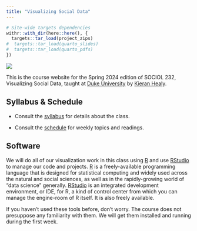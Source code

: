 ```yaml
---
title: "Visualizing Social Data"
---
```



```r
# Site-wide targets dependencies
withr::with_dir(here::here(), {
  targets::tar_load(project_zips)
#  targets::tar_load(quarto_slides)
#  targets::tar_load(quarto_pdfs)
})
```


![](images/plotter-cropped.gif)

This is the course website for the Spring 2024 edition of SOCIOL 232, Visualizing Social Data, taught at [Duke University](https://duke.edu) by [Kieran Healy](https://kieranhealy.org/).


## Syllabus & Schedule

- Consult the [syllabus](/syllabus/) for details about the class.

- Consult the [schedule](/schedule/) for weekly topics and readings.

## Software

We will do all of our visualization work in this class using [R](https://cran.r-project.org/) and use  [RStudio](https://www.posit.co/) to manage our code and projects. [R](https://cran.r-project.org/) is a freely-available programming language that is designed for statistical computing and widely used across the natural and social sciences, as well as in the rapidly-growing world of "data science" generally. [RStudio](https://www.posit.co/) is an integrated development environment, or IDE, for R, a kind of control center from which you can manage the engine-room of R itself. It is also freely available.

If you haven't used these tools before, don't worry. The course does not presuppose any familiarity with them. We will get them installed and running during the first week.
